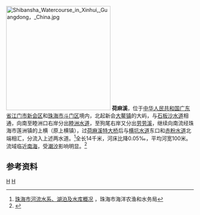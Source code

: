 [[File:Shibansha_Watercourse_in_Xinhui,_Guangdong，_China.jpg|280px]]
'''荷麻溪'''，位于[[中华人民共和国|中华人民共和国]][[广东省|广东省]][[江门市|江门市]][[新会区|新会区]]和[[珠海市|珠海市]][[斗门区|斗门区]]境内，北起新会[[大鳌镇|大鳌镇]]的大屿，与[[石板沙水道|石板沙水道]]相通，向南至睦洲口右岸分出[[睦洲水道|睦洲水道]]，至狗尾右岸又分出[[劳劳溪|劳劳溪]]，继续向南流经珠海市莲洲镇的上横（原上横镇），过[[荷麻溪特大桥|荷麻溪特大桥]]后与[[横坑水道|横坑水道]]东口和[[赤粉水道|赤粉水道]]北端相汇，分流入上述两水道。<ref>[http://www.zhhnys.gov.cn/zwgk/jgjj/hygk/201012/t20101201_176220.html 珠海市河流水系、湖泊及水库概况 ] {{webarchive|url=https://web.archive.org/web/20140110085241/http://www.zhhnys.gov.cn/zwgk/jgjj/hygk/201012/t20101201_176220.html |date=2014-01-10 }}，珠海市海洋农渔和水务局</ref>全长14千米，河床比降0.05‰，平均河宽100米。流域临近[[南海|南海]]，受[[潮汐|潮汐]]影响明显。<ref name="中国河湖大典">{{cite book zh |author=《[[中国河湖大典|中国河湖大典]]》编纂委员会 |title=《中国河湖大典·珠江卷》 |format=M |edition=1 |location=北京 |publisher=中国水利水电出版社 |date=2013年1月 |pages=289页 |id= ISBN 978-7-5170-0561-2}}</ref>

==参考资料==
{{reflist}}

[[Category:珠江三角洲|H]]
[[Category:广东河流|H]]
